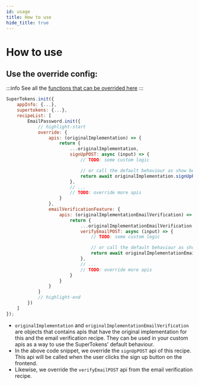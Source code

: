 ```yaml
---
id: usage
title: How to use
hide_title: true
---
```



# How to use

## Use the override config:

:::info
See all the [functions that can be overrided here](/docs/nodejs/thirdpartyemailpassword/override/apis)
:::

<BackendSDKTabs>
<TabItem value="nodejs">

```jsx
SuperTokens.init({
    appInfo: {...},
    supertokens: {...},
    recipeList: [
        EmailPassword.init({
            // highlight-start
            override: {
                apis: (originalImplementation) => {
                    return {
                        ...originalImplementation,
                        signUpPOST: async (input) => {
                            // TODO: some custom logic

                            // or call the default behaviour as show below
                            return await originalImplementation.signUpPOST(input);
                        },
                        // ...
                        // TODO: override more apis
                    }
                },
                emailVerificationFeature: {
                    apis: (originalImplementationEmailVerification) => {
                        return {
                            ...originalImplementationEmailVerification,
                            verifyEmailPOST: async (input) => {
                                // TODO: some custom logic

                                // or call the default behaviour as show below
                                return await originalImplementationEmailVerification.verifyEmailPOST(input);
                            },
                            // ...
                            // TODO: override more apis
                        }
                    }
                }
            }
            // highlight-end
        })
    ]
});
```
</TabItem>
</BackendSDKTabs>

- `originalImplementation` and `originalImplementationEmailVerification` are objects that contains apis that have the original implementation for this and the email verification recipe. They can be used in your custom apis as a way to use the SuperTokens' default behaviour.
- In the above code snippet, we override the `signUpPOST` api of this recipe. This api will be called when the user clicks the sign up button on the frontend.
- Likewise, we override the `verifyEmailPOST` api from the email verification recipe.